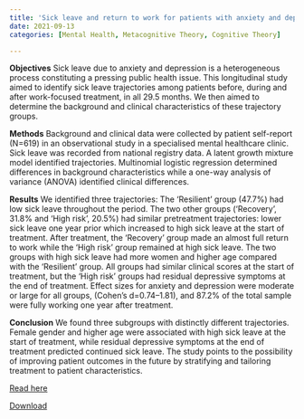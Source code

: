 ```yaml
---
title: 'Sick leave and return to work for patients with anxiety and depression: A longitudinal study of trajectories before, during and after work-focused treatment'
date: 2021-09-13
categories: [Mental Health, Metacognitive Theory, Cognitive Theory]

---
```

**Objectives**
Sick leave due to anxiety and depression is a heterogeneous process constituting a pressing public health issue. This longitudinal study aimed to identify sick leave trajectories among patients before, during and after work-focused treatment, in all 29.5 months. We then aimed to determine the background and clinical characteristics of these trajectory groups.

**Methods** 
Background and clinical data were collected by patient self-report (N=619) in an observational study in a specialised mental healthcare clinic. Sick leave was recorded from national registry data. A latent growth mixture model identified trajectories. Multinomial logistic regression determined differences in background characteristics while a one-way analysis of variance (ANOVA) identified clinical differences.

**Results** 
We identified three trajectories: The ‘Resilient’ group (47.7%) had low sick leave throughout the period. The two other groups (‘Recovery’, 31.8% and ‘High risk’, 20.5%) had similar pretreatment trajectories: lower sick leave one year prior which increased to high sick leave at the start of treatment. After treatment, the ‘Recovery’ group made an almost full return to work while the ‘High risk’ group remained at high sick leave. The two groups with high sick leave had more women and higher age compared with the ‘Resilient’ group. All groups had similar clinical scores at the start of treatment, but the ‘High risk’ groups had residual depressive symptoms at the end of treatment. Effect sizes for anxiety and depression were moderate or large for all groups, (Cohen’s d=0.74–1.81), and 87.2% of the total sample were fully working one year after treatment.

**Conclusion** 
We found three subgroups with distinctly different trajectories. Female gender and higher age were associated with high sick leave at the start of treatment, while residual depressive symptoms at the end of treatment predicted continued sick leave. The study points to the possibility of improving patient outcomes in the future by stratifying and tailoring treatment to patient characteristics.

[Read here](https://doi.org/10.1136/bmjopen-2020-046336)

[Download](Sick-leave-RTW.pdf)